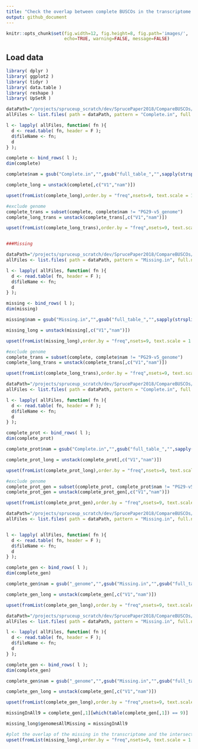 ```yaml
---
title: "Check the overlap between complete BUSCOs in the transcriptome and the genome"
output: github_document
---
```


```r
knitr::opts_chunk$set(fig.width=12, fig.height=8, fig.path='images/',
                      echo=TRUE, warning=FALSE, message=FALSE)
```
## Load data

```r
library( dplyr )
library( ggplot2 )
library( tidyr )
library( data.table )
library( reshape )
library( UpSetR )

dataPath="/projects/spruceup_scratch/dev/SprucePaper2018/CompareBUSCOs/Transcriptome/PG29/BUSCOcomplete"
allFiles <- list.files( path = dataPath, pattern = "Complete.in", full.names = TRUE )

l <- lapply( allFiles, function( fn ){
  d <- read.table( fn, header = F );
  d$fileName <- fn;
  d
} );

complete <- bind_rows( l );
dim(complete)

complete$nam = gsub("Complete.in","",gsub("full_table_","",sapply(strsplit(sapply(strsplit(complete$fileName,"/"),"[[",10),"\\="),"[[",1)))

complete_long = unstack(complete[,c("V1","nam")])

upset(fromList(complete_long),order.by = "freq",nsets=9, text.scale = 1.5)

#exclude genome
complete_trans = subset(complete, complete$nam != "PG29-v5_genome")
complete_long_trans = unstack(complete_trans[,c("V1","nam")])

upset(fromList(complete_long_trans),order.by = "freq",nsets=9, text.scale = 1.5)


###Missing

dataPath="/projects/spruceup_scratch/dev/SprucePaper2018/CompareBUSCOs/Transcriptome/PG29/BUSCOmissing"
allFiles <- list.files( path = dataPath, pattern = "Missing.in", full.names = TRUE )

l <- lapply( allFiles, function( fn ){
  d <- read.table( fn, header = F );
  d$fileName <- fn;
  d
} );

missing <- bind_rows( l );
dim(missing)

missing$nam = gsub("Missing.in","",gsub("full_table_","",sapply(strsplit(sapply(strsplit(missing$fileName,"/"),"[[",10),"\\="),"[[",1)))

missing_long = unstack(missing[,c("V1","nam")])

upset(fromList(missing_long),order.by = "freq",nsets=9, text.scale = 1.5)

#exclude genome
complete_trans = subset(complete, complete$nam != "PG29-v5_genome")
complete_long_trans = unstack(complete_trans[,c("V1","nam")])

upset(fromList(complete_long_trans),order.by = "freq",nsets=9, text.scale = 1.5)

```
```r

dataPath="/projects/spruceup_scratch/dev/SprucePaper2018/CompareBUSCOs/Proteome/PG29/BUSCOcomplete"
allFiles <- list.files( path = dataPath, pattern = "Complete.in", full.names = TRUE )

l <- lapply( allFiles, function( fn ){
  d <- read.table( fn, header = F );
  d$fileName <- fn;
  d
} );

complete_prot <- bind_rows( l );
dim(complete_prot)

complete_prot$nam = gsub("Complete.in","",gsub("full_table_","",sapply(strsplit(sapply(strsplit(complete_prot$fileName,"/"),"[[",10),"\\="),"[[",1)))

complete_prot_long = unstack(complete_prot[,c("V1","nam")])

upset(fromList(complete_prot_long),order.by = "freq",nsets=9, text.scale = 1.5)

#exclude genome
complete_prot_gen = subset(complete_prot, complete_prot$nam != "PG29-v5_genome")
complete_prot_gen = unstack(complete_prot_gen[,c("V1","nam")])

upset(fromList(complete_prot_gen),order.by = "freq",nsets=9, text.scale = 1.5)

```

```r

dataPath="/projects/spruceup_scratch/dev/SprucePaper2018/CompareBUSCOs/7species/BUSCOruns"
allFiles <- list.files( path = dataPath, pattern = "Missing.in", full.names = TRUE )


l <- lapply( allFiles, function( fn ){
  d <- read.table( fn, header = F );
  d$fileName <- fn;
  d
} );

complete_gen <- bind_rows( l );
dim(complete_gen)

complete_gen$nam = gsub("_genome","",gsub("Missing.in","",gsub("full_table_","",sapply(strsplit(sapply(strsplit(complete_gen$fileName,"/"),"[[",9),"\\="),"[[",1))))

complete_gen_long = unstack(complete_gen[,c("V1","nam")])

upset(fromList(complete_gen_long),order.by = "freq",nsets=9, text.scale = 1.5)
```

```r
dataPath="/projects/spruceup_scratch/dev/SprucePaper2018/CompareBUSCOs/9species/BUSCOruns"
allFiles <- list.files( path = dataPath, pattern = "Missing.in", full.names = TRUE )

l <- lapply( allFiles, function( fn ){
  d <- read.table( fn, header = F );
  d$fileName <- fn;
  d
} );

complete_gen <- bind_rows( l );
dim(complete_gen)

complete_gen$nam = gsub("_genome","",gsub("Missing.in","",gsub("full_table_","",sapply(strsplit(sapply(strsplit(complete_gen$fileName,"/"),"[[",9),"\\="),"[[",1))))

complete_gen_long = unstack(complete_gen[,c("V1","nam")])

upset(fromList(complete_gen_long),order.by = "freq",nsets=9, text.scale = 1.5)

missingInAll9 = complete_gen[,1][which(table(complete_gen[,1]) == 9)]
```

```r

missing_long$genomesAllMissing = missingInAll9

#plot the overlap of the missing in the transcriptome and the intersection of all genomes
upset(fromList(missing_long),order.by = "freq",nsets=9, text.scale = 1.5)

```